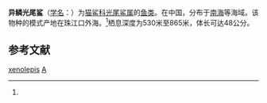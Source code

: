 {{Speciesbox 
| taxon = Apristurus xenolepis
| binomial_authority = (Meng, Chu et Li, 1985)<ref name='id5121'>{{cite web| url =http://www.bioinfo.cn/db05/BjdwSpecies.php?action=view&id=5121| title =异鳞光尾鲨| work =《中国动物物种编目数据库》| publisher =中国科学院微生物研究所| author =中国科学院动物研究所| accessdate =2009-04-11| deadurl =yes| archiveurl =https://web.archive.org/web/20160305025325/http://www.bioinfo.cn/db05/BjdwSpecies.php?action=view&id=5121| archivedate =2016-03-05}}</ref>
}}

'''异鳞光尾鲨'''（[[学名|学名]]：{{lang|la|''Apristurus xenolepis''}}）为[[猫鲨科|猫鲨科]][[光尾鲨属|光尾鲨属]]的[[鱼类|鱼类]]。在中国，分布于[[南海|南海]]等海域。该物种的模式产地在珠江口外海。<ref name='id5121'/>栖息深度为530米至865米，体长可达48公分。

== 参考文献 ==
{{reflist}}

{{Taxonbar|from=Q2510327}}

[[Category:光尾鲨属|xenolepis]]
[[Category:1985年描述的鱼类|A]]
